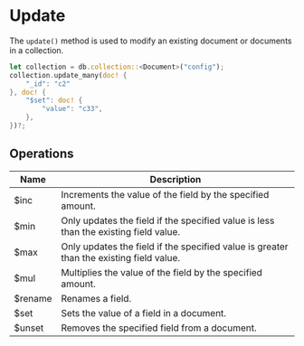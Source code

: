 # Update

The `update()` method is used to modify an existing document or documents in a collection.

```rust
let collection = db.collection::<Document>("config");
collection.update_many(doc! {
    "_id": "c2"
}, doc! {
    "$set": doc! {
        "value": "c33",
    },
})?;
```

## Operations

| Name    | Description                                                                             |
| ------- | --------------------------------------------------------------------------------------- |
| $inc    | Increments the value of the field by the specified amount.                              |
| $min    | Only updates the field if the specified value is less than the existing field value.    |
| $max    | Only updates the field if the specified value is greater than the existing field value. |
| $mul    | Multiplies the value of the field by the specified amount.                              |
| $rename | Renames a field.                                                                        |
| $set    | Sets the value of a field in a document.                                                |
| $unset  | Removes the specified field from a document.                                            |
